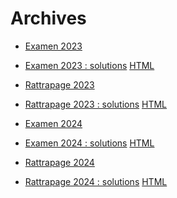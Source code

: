 # Archives

- [Examen 2023](notebooks/exam_2023.ipynb)

- [Examen 2023 : solutions](notebooks/exam_2023_sol.ipynb) [HTML](notebooks/exam_2023_sol.html)

- [Rattrapage 2023](notebooks/resit_2023.ipynb)

- [Rattrapage 2023 : solutions](notebooks/resit_2023_sol.ipynb) [HTML](notebooks/resit_2023_sol.html)

- [Examen 2024](notebooks/exam_2024.ipynb)

- [Examen 2024 : solutions](notebooks/exam_2024_sol.ipynb) [HTML](notebooks/exam_2024_sol.html)

- [Rattrapage 2024](notebooks/resit_2024.ipynb)

- [Rattrapage 2024 : solutions](notebooks/resit_2024_sol.ipynb) [HTML](notebooks/resit_2024_sol.html)
